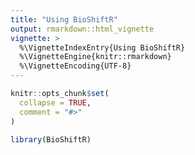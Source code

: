 ```yaml
---
title: "Using BioShiftR"
output: rmarkdown::html_vignette
vignette: >
  %\VignetteIndexEntry{Using BioShiftR}
  %\VignetteEngine{knitr::rmarkdown}
  %\VignetteEncoding{UTF-8}
---
```


```r
knitr::opts_chunk$set(
  collapse = TRUE,
  comment = "#>"
)
```

```r
library(BioShiftR)
```
